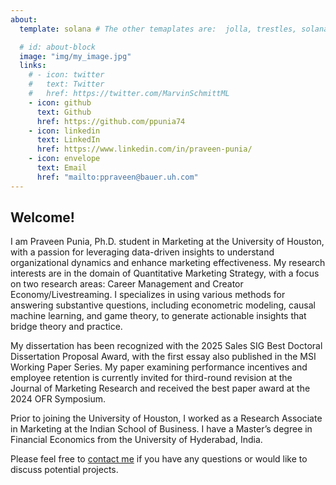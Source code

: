 ```yaml
---
about:
  template: solana # The other temaplates are:  jolla, trestles, solana marquee, broadside

  # id: about-block
  image: "img/my_image.jpg"
  links:
    # - icon: twitter
    #   text: Twitter
    #   href: https://twitter.com/MarvinSchmittML
    - icon: github
      text: Github
      href: https://github.com/ppunia74
    - icon: linkedin
      text: LinkedIn
      href: https://www.linkedin.com/in/praveen-punia/
    - icon: envelope
      text: Email
      href: "mailto:ppraveen@bauer.uh.com"  
---
```


<!-- ::: {#about-block} -->
<!-- ::: -->

## Welcome!

I am Praveen Punia, Ph.D. student in Marketing at the University of Houston, with a passion for leveraging data-driven insights to understand organizational dynamics and enhance marketing effectiveness. My research interests are in the domain of Quantitative Marketing Strategy, with a focus on two research areas: Career Management and Creator Economy/Livestreaming. I specializes in using various methods for answering substantive questions, including econometric modeling, causal machine learning, and game theory, to generate actionable insights that bridge theory and practice.

My dissertation has been recognized with the 2025 Sales SIG Best Doctoral Dissertation Proposal Award, with the first essay also published in the MSI Working Paper Series. My paper examining performance incentives and employee retention is currently invited for third-round revision at the Journal of Marketing Research and received the best paper award at the 2024 OFR Symposium.

Prior to joining the University of Houston, I worked as a Research Associate in Marketing at the Indian School of Business. I have a Master’s degree in Financial Economics from the University of Hyderabad, India.

Please feel free to [contact me](mailto:ppraveen@bauer.uh.com) if you have any questions or would like to discuss potential projects.

<!-- 
## Education

University of Houston | Houston, TX 
PhD in Marketing | Aug 2021 - present

University of Hyderabad | Hyderabad, India 
Integrated Master in Financail Economics | Jul 2014 - May 2019

## Experience

Xactly Corporation | Academic Consultant | April 2023 - present

Indian School of Business | Research Associate | May 2019 - July 2021

 -->
